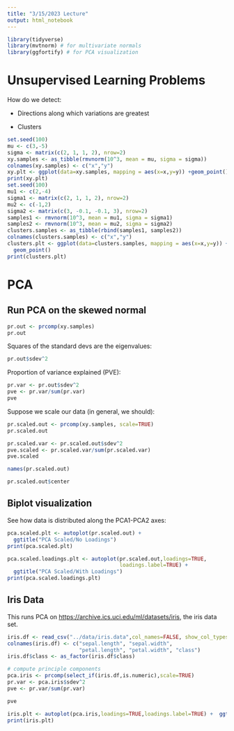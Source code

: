 ```yaml
---
title: "3/15/2023 Lecture"
output: html_notebook
---
```


```r
library(tidyverse)
library(mvtnorm) # for multivariate normals
library(ggfortify) # for PCA visualization
```

# Unsupervised Learning Problems

How do we detect:

-   Directions along which variations are greatest

-   Clusters

```r
set.seed(100)
mu <- c(3,-5)
sigma <- matrix(c(2, 1, 1, 2), nrow=2)
xy.samples <- as_tibble(rmvnorm(10^3, mean = mu, sigma = sigma))
colnames(xy.samples) <- c("x","y")
xy.plt <- ggplot(data=xy.samples, mapping = aes(x=x,y=y)) +geom_point()
print(xy.plt)
set.seed(100)
mu1 <- c(2,-4)
sigma1 <- matrix(c(2, 1, 1, 2), nrow=2)
mu2 <- c(-1,2)
sigma2 <- matrix(c(3, -0.1, -0.1, 3), nrow=2)
samples1 <- rmvnorm(10^3, mean = mu1, sigma = sigma1)
samples2 <- rmvnorm(10^3, mean = mu2, sigma = sigma2)
clusters.samples <- as_tibble(rbind(samples1, samples2))
colnames(clusters.samples) <- c("x","y")
clusters.plt <- ggplot(data=clusters.samples, mapping = aes(x=x,y=y)) + 
  geom_point()
print(clusters.plt)
```

# PCA

## Run PCA on the skewed normal

```r
pr.out <- prcomp(xy.samples)
pr.out
```

Squares of the standard devs are the eigenvalues:

```r
pr.out$sdev^2
```

Proportion of variance explained (PVE):

```r
pr.var <- pr.out$sdev^2
pve <- pr.var/sum(pr.var)
pve
```

Suppose we scale our data (in general, we should):

```r
pr.scaled.out <- prcomp(xy.samples, scale=TRUE)
pr.scaled.out
```

```r
pr.scaled.var <- pr.scaled.out$sdev^2
pve.scaled <- pr.scaled.var/sum(pr.scaled.var)
pve.scaled
```

```r
names(pr.scaled.out)
```

```r
pr.scaled.out$center
```

## Biplot visualization

See how data is distributed along the PCA1-PCA2 axes:

```r
pca.scaled.plt <- autoplot(pr.scaled.out) + 
  ggtitle("PCA Scaled/No Loadings")
print(pca.scaled.plt)

pca.scaled.loadings.plt <- autoplot(pr.scaled.out,loadings=TRUE,
                                    loadings.label=TRUE) + 
  ggtitle("PCA Scaled/With Loadings")
print(pca.scaled.loadings.plt)
```

## Iris Data

This runs PCA on <https://archive.ics.uci.edu/ml/datasets/iris>, the iris data set.

```r
iris.df <- read_csv("../data/iris.data",col_names=FALSE, show_col_types = FALSE)
colnames(iris.df) <- c("sepal.length", "sepal.width", 
                       "petal.length", "petal.width", "class")
iris.df$class <- as_factor(iris.df$class)

# compute principle components
pca.iris <- prcomp(select_if(iris.df,is.numeric),scale=TRUE)
pr.var <- pca.iris$sdev^2
pve <- pr.var/sum(pr.var)

pve
```

```r
iris.plt <- autoplot(pca.iris,loadings=TRUE,loadings.label=TRUE) +  ggtitle("PCA of Iris Data")
print(iris.plt)
```
